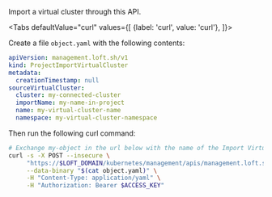 

Import a virtual cluster through this API.

<Tabs
    defaultValue="curl"
    values={[
      {label: 'curl', value: 'curl'},
    ]}>
  <TabItem value="curl">


Create a file `object.yaml` with the following contents:
```yaml
apiVersion: management.loft.sh/v1
kind: ProjectImportVirtualCluster
metadata:
  creationTimestamp: null
sourceVirtualCluster:
  cluster: my-connected-cluster
  importName: my-name-in-project
  name: my-virtual-cluster-name
  namespace: my-virtual-cluster-namespace

```

Then run the following curl command:
```bash
# Exchange my-object in the url below with the name of the Import Virtual Cluster
curl -s -X POST --insecure \
     "https://$LOFT_DOMAIN/kubernetes/management/apis/management.loft.sh/v1/projects/my-object/importvirtualcluster" \
     --data-binary "$(cat object.yaml)" \
     -H "Content-Type: application/yaml" \
     -H "Authorization: Bearer $ACCESS_KEY"
```


  </TabItem>
</Tabs>
